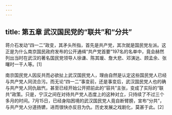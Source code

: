 ```yaml
---
---
---
```

title: 第五章 武汉国民党的“联共”和“分共”
---




蒋介石发动“四一二”政变，其矛头所指，首先是共产党，其次就是国民党左派。这正是为什么南京国民政府发布的公开通缉“共产党首要”197名的名单中，竟会赫然列出当时在武汉的著名国民党领导人徐谦、陈其瑗、詹大悲、邓演达、顾孟余、张曙时一干人等。[1]

南京国民党人因反共而必欲扯上武汉国民党人，理由自然是认定这些国民党人已经与共产党人同流合污。而无论“四一二”事变前，还是事变后，武汉国民党人也的确与共产党人同仇敌忾，甚至已经开始公开把前此的“容共”主张，变成了实际的“联共”政策。只是，宁汉之间在对待共产党人态度上的这种对立，只持续了不过三个多月的时间。7月15日，已经身陷困境的武汉国民党人竟自断臂膀，宣布“分共”，与共产党人分道扬镳，进而很快亦反目为仇。历史发展之戏剧化，莫甚于此。[2]